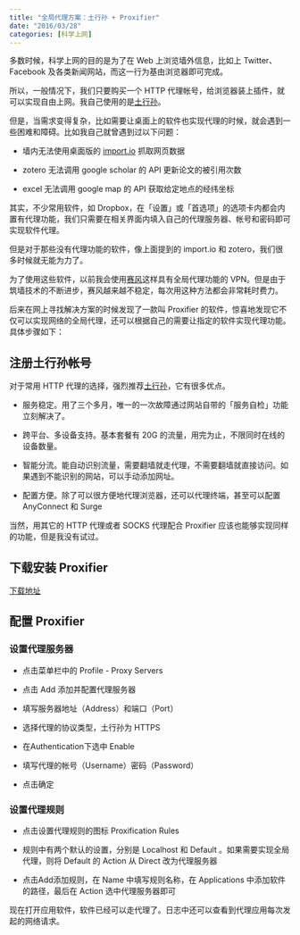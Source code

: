 ```yaml
---
title: "全局代理方案：土行孙 + Proxifier"
date: "2016/03/28"
categories: [科学上网]
---
```


多数时候，科学上网的目的是为了在 Web 上浏览墙外信息，比如上 Twitter、Facebook 及各类新闻网站，而这一行为基由浏览器即可完成。

所以，一般情况下，我们只要购买一个 HTTP 代理帐号，给浏览器装上插件，就可以实现自由上网。我自己使用的是[土行孙](https://itxs.in)。

但是，当需求变得复杂，比如需要让桌面上的软件也实现代理的时候，就会遇到一些困难和障碍。比如我自己就曾遇到过以下问题：

- 墙内无法使用桌面版的 [import.io](https://import.io) 抓取网页数据

- zotero 无法调用 google scholar 的 API 更新论文的被引用次数

- excel 无法调用 google map 的 API 获取给定地点的经纬坐标

其实，不少常用软件，如 Dropbox，在「设置」或「首选项」的选项卡内都会内置有代理功能，我们只需要在相关界面内填入自己的代理服务器、帐号和密码即可实现软件代理。

但是对于那些没有代理功能的软件，像上面提到的 import.io 和 zotero，我们很多时候就无能为力了。

为了使用这些软件，以前我会使用[赛风](https://psiphon.ca/zh/download.html)这样具有全局代理功能的 VPN。但是由于筑墙技术的不断进步，赛风越来越不稳定，每次用这种方法都会非常耗时费力。

后来在网上寻找解决方案的时候发现了一款叫 Proxifier 的软件，惊喜地发现它不仅可以实现网络的全局代理，还可以根据自己的需要让指定的软件实现代理功能。具体步骤如下：

## 注册土行孙帐号

对于常用 HTTP 代理的选择，强烈推荐[土行孙](https://itxs.in)，它有很多优点。

- 服务稳定。用了三个多月，唯一的一次故障通过网站自带的「服务自检」功能立刻解决了。

- 跨平台、多设备支持。基本套餐有 20G 的流量，用完为止，不限同时在线的设备数量。

- 智能分流。能自动识别流量，需要翻墙就走代理，不需要翻墙就直接访问。如果遇到不能识别的网站，可以手动添加网址。

- 配置方便。除了可以很方便地代理浏览器，还可以代理终端，甚至可以配置 AnyConnect 和 Surge

当然，用其它的 HTTP 代理或者 SOCKS 代理配合 Proxifier 应该也能够实现同样的功能，但是我没有试过。

## 下载安装 Proxifier
[下载地址](https://www.proxifier.com/download.htm)

## 配置 Proxifier

### 设置代理服务器

- 点击菜单栏中的 Profile - Proxy Servers

- 点击 Add 添加并配置代理服务器

- 填写服务器地址（Address）和端口（Port）

- 选择代理的协议类型，土行孙为 HTTPS

- 在Authentication下选中 Enable

- 填写代理的帐号（Username）密码（Password）

- 点击确定

### 设置代理规则

- 点击设置代理规则的图标 Proxification Rules

- 规则中有两个默认的设置，分别是 Localhost 和 Default 。如果需要实现全局代理，则将 Default 的 Action 从 Direct 改为代理服务器

- 点击Add添加规则，在 Name 中填写规则名称，在 Applications 中添加软件的路径，最后在 Action 选中代理服务器即可

现在打开应用软件，软件已经可以走代理了。日志中还可以查看到代理应用每次发起的网络请求。
